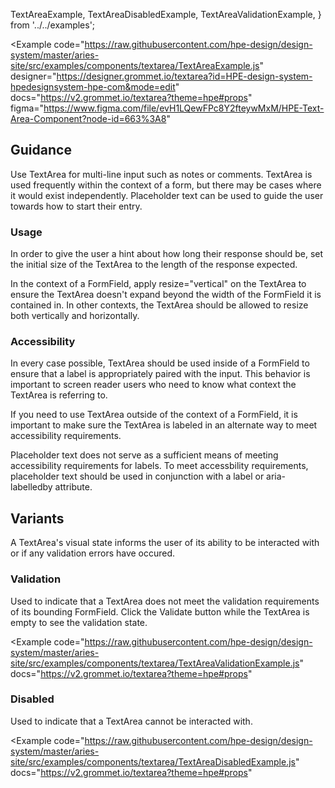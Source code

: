   TextAreaExample,
  TextAreaDisabledExample,
  TextAreaValidationExample,
} from '../../examples';

<Example
  code="https://raw.githubusercontent.com/hpe-design/design-system/master/aries-site/src/examples/components/textarea/TextAreaExample.js"
  designer="https://designer.grommet.io/textarea?id=HPE-design-system-hpedesignsystem-hpe-com&mode=edit"
  docs="https://v2.grommet.io/textarea?theme=hpe#props"
  figma="https://www.figma.com/file/evH1LQewFPc8Y2fteywMxM/HPE-Text-Area-Component?node-id=663%3A8"
>
  <TextAreaExample />
</Example>

## Guidance

Use TextArea for multi-line input such as notes or comments. TextArea is used frequently within the context of a form, but there may be cases where it would exist independently. Placeholder text can be used to guide the user towards how to start their entry.

### Usage

In order to give the user a hint about how long their response should be, set the initial size of the TextArea to the length of the response expected.

In the context of a FormField, apply resize="vertical" on the TextArea to ensure the TextArea doesn't expand beyond the width of the FormField it is contained in. In other contexts, the TextArea should be allowed to resize both vertically and horizontally.

### Accessibility

In every case possible, TextArea should be used inside of a FormField to ensure that a label is appropriately paired with the input. This behavior is important to screen reader users who need to know what context the TextArea is referring to.

If you need to use TextArea outside of the context of a FormField, it is important to make sure the TextArea is labeled in an alternate way to meet accessibility requirements.

Placeholder text does not serve as a sufficient means of meeting accessibility requirements for labels. To meet accessbility requirements, placeholder text should be used in conjunction with a label or aria-labelledby attribute.

## Variants

A TextArea's visual state informs the user of its ability to be interacted with or if any validation errors have occured.

### Validation

Used to indicate that a TextArea does not meet the validation requirements of its bounding FormField. Click the Validate button while the TextArea is empty to see the validation state.

<Example
  code="https://raw.githubusercontent.com/hpe-design/design-system/master/aries-site/src/examples/components/textarea/TextAreaValidationExample.js"
  docs="https://v2.grommet.io/textarea?theme=hpe#props"
>
  <TextAreaValidationExample />
</Example>

### Disabled

Used to indicate that a TextArea cannot be interacted with.

<Example
  code="https://raw.githubusercontent.com/hpe-design/design-system/master/aries-site/src/examples/components/textarea/TextAreaDisabledExample.js"
  docs="https://v2.grommet.io/textarea?theme=hpe#props"
>
  <TextAreaDisabledExample />
</Example>
